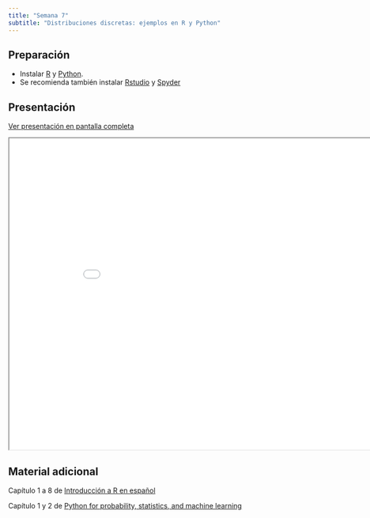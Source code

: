 ```yaml
---
title: "Semana 7"
subtitle: "Distribuciones discretas: ejemplos en R y Python"
---
```


## Preparación

- Instalar [R](https://www.r-project.org/) y [Python](https://www.python.org/).
- Se recomienda también instalar [Rstudio](https://www.rstudio.com/) y [Spyder](https://www.spyder-ide.org/)

## Presentación

[Ver presentación en pantalla completa](../slides/lec_week7.html)

```{=html}
<iframe class="slide-deck" src="../slides/lec_week7.html" height="630" width="900"></iframe>
```

## Material adicional

Capítulo 1 a 8 de [Introducción a R en español](https://cran.r-project.org/doc/contrib/R-intro-1.1.0-espanol.1.pdf)

Capítulo 1 y 2 de [Python for probability, statistics, and machine learning](https://github.com/YikaiZhangskye/ML/blob/master/Unpingco%20J.%20-%20Python%20for%20Probability%2C%20Statistics%2C%20and%20Machine%20Learning%20-%202016.pdf)